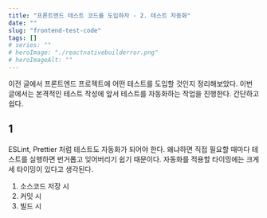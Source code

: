 ```yaml
---
title: "프론트엔드 테스트 코드를 도입하자 - 2. 테스트 자동화"
date: ""
slug: "frontend-test-code"
tags: []
# series: ""
# heroImage: "./reactnativebuilderror.png"
# heroImageAlt: ""
---
```


이전 글에서 프론트엔드 프로젝트에 어떤 테스트를 도입할 것인지 정리해보았다. 이번 글에서는 본격적인 테스트 작성에 앞서 테스트를 자동화하는 작업을 진행한다. 간단하고 쉽다.

## 1

ESLint, Prettier 처럼 테스트도 자동화가 되어야 한다. 왜냐하면 직접 필요할 때마다 테스트를 실행하면 번거롭고 잊어버리기 쉽기 때문이다. 자동화를 적용할 타이밍에는 크게 세 타이밍이 있다고 생각된다.

1. 소스코드 저장 시
2. 커밋 시
3. 빌드 시
